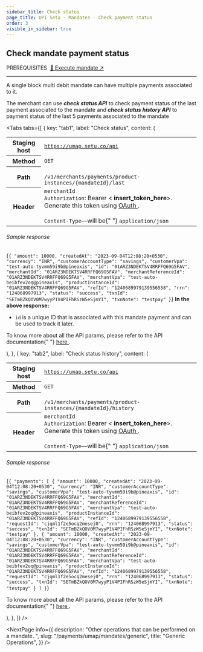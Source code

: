 ```yaml
---
sidebar_title: Check status
page_title: UPI Setu - Mandates - Check payment status
order: 3
visible_in_sidebar: true
---
```


## Check mandate payment status

<Text size="small" weight="600">
  PREREQUISITES&nbsp;
</Text>
<a href="/payments/umap/mandates/reserve-plus/execute" target="_self">
  🌟 Execute mandate ↗
</a>

<hr class="primary" />

A single block multi debit mandate can have multiple payments associated to it.

The merchant can use **<i>check status API</i>** to check payment status of the last payment associated to the mandate
and **<i>check status history API</i>** to payment status of the last 5 payments associated to the mandate

<Tabs
  tabs={[
    {
      key: "tab1",
      label: "Check status",
      content: (
        <Text>
          <table>
            <tbody>
              <tr>
                <th>Staging host</th>
                <td>
                  <code>https://umap.setu.co/api</code>
                </td>
              </tr>
              <tr>
                <th>Method</th>
                <td>
                  <code>GET</code>
                </td>
              </tr>
              <tr>
                <th>Path</th>
                <td>
                  <code>
                    /v1/merchants/payments/product-instances/&#123;mandateId&#125;/last
                  </code>
                </td>
              </tr>
              <tr>
                <th>Header</th>
                <td>
                  <code>merchantId</code>
                  <br />
                  <code>Authorization</code>: Bearer &lt;
                  <b>insert_token_here</b>&gt;. Generate this token using <a
                    href="/payments/umap/api-integration"
                    target="_blank"
                  >
                    OAuth
                  </a>
                  .<br />
                  <br />
                  <code>Content-Type</code>—will be{" "}
                  <code>application/json</code>
                </td>
              </tr>
            </tbody>
          </table>
          <h6>Sample response</h6>
          <CodeBlockWithCopy language="json">
            {`{
    "amount": 10000,
    "createdAt": "2023-09-04T12:08:20+0530",
    "currency": "INR",
    "customerAccountType": "savings",
    "customerVpa": "test-auto-tyvmm59i9b@pineaxis",
    "id": "01ARZ3NDEKTSV4RRFFQ69G5FAV",
    "merchantId": "01ARZ3NDEKTSV4RRFFQ69G5FAV",
    "merchantReferenceId": "01ARZ3NDEKTSV4RRFFQ69G5FAV",
    "merchantVpa": "test-auto-beibfev2oq@pineaxis",
    "productInstanceId": "01ARZ3NDEKTSV4RRFFQ69G5FAV",
    "refId": "1240689979139556558",
    "rrn": "124068997913",
    "status": "success",
    "txnId": "SETmBZkQOV0M7wyyP1V4PIFhRSzW5eSjmYI",
    "txnNote": "testpay"
}`}
          </CodeBlockWithCopy>
          <b>In the above response:</b>
          <ul>
            <li>
              <code>id</code> is a unique ID that is associated with this
              mandate payment and can be used to track it later.
            </li>
          </ul>
          <p>
            To know more about all the API params, please refer to the API
            documentation{" "}
            <a
              href="/payments/umap/api-reference#/category~payments/operation~payments#fetchLastByProductInstanceId"
              target="_blank"
            >
              here
            </a>
            .
          </p>
        </Text>
      ),
    },
    {
      key: "tab2",
      label: "Check status history",
      content: (
        <Text>
          <table>
            <tbody>
              <tr>
                <th>Staging host</th>
                <td>
                  <code>https://umap.setu.co/api</code>
                </td>
              </tr>
              <tr>
                <th>Method</th>
                <td>
                  <code>GET</code>
                </td>
              </tr>
              <tr>
                <th>Path</th>
                <td>
                  <code>
                    /v1/merchants/payments/product-instances/&#123;mandateId&#125;/history
                  </code>
                </td>
              </tr>
              <tr>
                <th>Header</th>
                <td>
                  <code>merchantId</code>
                  <br />
                  <code>Authorization</code>: Bearer &lt;
                  <b>insert_token_here</b>&gt;. Generate this token using <a
                    href="/payments/umap/api-integration"
                    target="_blank"
                  >
                    OAuth
                  </a>
                  .<br />
                  <br />
                  <code>Content-Type</code>—will be{" "}
                  <code>application/json</code>
                </td>
              </tr>
            </tbody>
          </table>
          <h6>Sample response</h6>
          <CodeBlockWithCopy language="json">
            {`{
  "payments": [
    {
      "amount": 10000,
      "createdAt": "2023-09-04T12:08:20+0530",
      "currency": "INR",
      "customerAccountType": "savings",
      "customerVpa": "test-auto-tyvmm59i9b@pineaxis",
      "id": "01ARZ3NDEKTSV4RRFFQ69G5FAV",
      "merchantId": "01ARZ3NDEKTSV4RRFFQ69G5FAV",
      "merchantReferenceId": "01ARZ3NDEKTSV4RRFFQ69G5FAV",
      "merchantVpa": "test-auto-beibfev2oq@pineaxis",
      "productInstanceId": "01ARZ3NDEKTSV4RRFFQ69G5FAV",
      "refId": "1240689979139556558",
      "requestId": "cjqml1f2e5ocq2mesej0",
      "rrn": "124068997913",
      "status": "success",
      "txnId": "SETmBZkQOV0M7wyyP1V4PIFhRSzW5eSjmYI",
      "txnNote": "testpay"
    },
    {
      "amount": 10000,
      "createdAt": "2023-09-04T12:08:20+0530",
      "currency": "INR",
      "customerAccountType": "savings",
      "customerVpa": "test-auto-tyvmm59i9b@pineaxis",
      "id": "01ARZ3NDEKTSV4RRFFQ69G5FAV",
      "merchantId": "01ARZ3NDEKTSV4RRFFQ69G5FAV",
      "merchantReferenceId": "01ARZ3NDEKTSV4RRFFQ69G5FAV",
      "merchantVpa": "test-auto-beibfev2oq@pineaxis",
      "productInstanceId": "01ARZ3NDEKTSV4RRFFQ69G5FAV",
      "refId": "1240689979139556558",
      "requestId": "cjqml1f2e5ocq2mesej0",
      "rrn": "124068997913",
      "status": "success",
      "txnId": "SETmBZkQOV0M7wyyP1V4PIFhRSzW5eSjmYI",
      "txnNote": "testpay"
    }
  ]
}`}
          </CodeBlockWithCopy>
          <p>
            To know more about all the API params, please refer to the API
            documentation{" "}
            <a
              href="/payments/umap/api-reference#/category~payments/operation~payments#fetchHistoryByProductInstanceId"
              target="_blank"
            >
              here
            </a>
            .
          </p>
        </Text>
      ),
    },
  ]}
/>

<NextPage
  info={{
    description: "Other operations that can be performed on a mandate.  ",
    slug: "/payments/umap/mandates/generic",
    title: "Generic Operations",
  }}
/>

